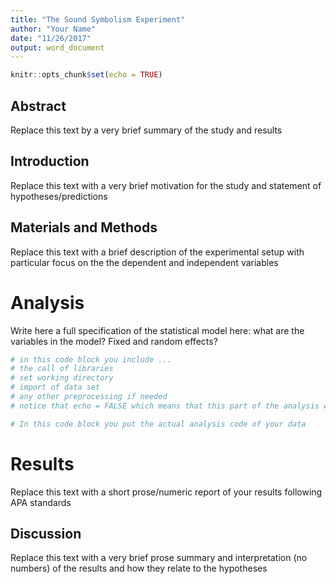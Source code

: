 ```yaml
---
title: "The Sound Symbolism Experiment"
author: "Your Name"
date: "11/26/2017"
output: word_document
---
```


```r
knitr::opts_chunk$set(echo = TRUE)
```

## Abstract
Replace this text by a very brief summary of the study and results

## Introduction 
Replace this text with a very brief motivation for the study and statement of hypotheses/predictions

## Materials and Methods
Replace this text with a brief description of the experimental setup with particular focus on the the dependent and independent variables

# Analysis
Write here a full specification of the statistical model here: what are the variables in the model? Fixed and random effects?

```r
# in this code block you include ...
# the call of libraries
# set working directory
# import of data set
# any other preprocessing if needed
# notice that echo = FALSE which means that this part of the analysis will not be visible in the report

```

```r
# In this code block you put the actual analysis code of your data

```

# Results
Replace this text with a short prose/numeric report of your results following APA standards 

## Discussion
Replace this text with a very brief prose summary and interpretation (no numbers) of the results and how they relate to the hypotheses
